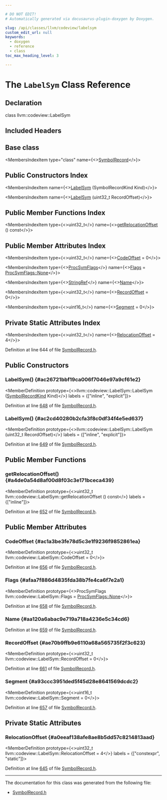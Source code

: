 ```yaml
---

# DO NOT EDIT!
# Automatically generated via docusaurus-plugin-doxygen by Doxygen.

slug: /api/classes/llvm/codeview/labelsym
custom_edit_url: null
keywords:
  - doxygen
  - reference
  - class
toc_max_heading_level: 3

---
```





# The `LabelSym` Class Reference

<DoxygenPage pluginConfig={pluginConfig}>



## Declaration

<CodeBlock>class llvm::codeview::LabelSym</CodeBlock>

## Included Headers

<IncludesList>
<IncludesListItem
  filePath="llvm/DebugInfo/CodeView/SymbolRecord.h"
  permalink="/docs/api/files/include/include/llvm/include/llvm/debuginfo/include/llvm/debuginfo/codeview/symbolrecord-h"
  isLocal="true" />
</IncludesList>

## Base class

<MembersIndex>

<MembersIndexItem
  type="class"
  name={<><a href="/docs/api/classes/llvm/codeview/symbolrecord">SymbolRecord</a></>}>
</MembersIndexItem>

</MembersIndex>

## Public Constructors Index

<MembersIndex>

<MembersIndexItem
  name={<><a href="#ac26721bbf19ca006f7046e97a9cf61e2">LabelSym</a> (SymbolRecordKind Kind)</>}>
</MembersIndexItem>

<MembersIndexItem
  name={<><a href="#ac2cd40280b2cfa3f8c0df34f4e5ed637">LabelSym</a> (uint32&#95;t RecordOffset)</>}>
</MembersIndexItem>

</MembersIndex>

## Public Member Functions Index

<MembersIndex>

<MembersIndexItem
  type={<>uint32&#95;t</>}
  name={<><a href="#a4de0a54d8af00d8f03c3e171bceca439">getRelocationOffset</a> () const</>}>
</MembersIndexItem>

</MembersIndex>

## Public Member Attributes Index

<MembersIndex>

<MembersIndexItem
  type={<>uint32&#95;t</>}
  name={<><a href="#ac1a3be3fe78d5c3e1f9236f9852861ea">CodeOffset</a> = 0</>}>
</MembersIndexItem>

<MembersIndexItem
  type={<><a href="/docs/api/namespaces/llvm/codeview/#a0cc2805b6b89a94c5b5983f95367168c">ProcSymFlags</a></>}
  name={<><a href="#afaa7f886d4835fda38b7fe4ca6f7e2a1">Flags</a> = <a href="/docs/api/namespaces/llvm/codeview/#a0cc2805b6b89a94c5b5983f95367168ca6adf97f83acf6453d4a6a4b1070f3754">ProcSymFlags::None</a></>}>
</MembersIndexItem>

<MembersIndexItem
  type={<><a href="/docs/api/classes/llvm/stringref">StringRef</a></>}
  name={<><a href="#aa120a6abac9e719a718a4236e5c34cd6">Name</a></>}>
</MembersIndexItem>

<MembersIndexItem
  type={<>uint32&#95;t</>}
  name={<><a href="#ae70b9ffb9e6110a68a565735f2f3c623">RecordOffset</a> = 0</>}>
</MembersIndexItem>

<MembersIndexItem
  type={<>uint16&#95;t</>}
  name={<><a href="#a93ccc3951ded5f45d28e8641569dcdc2">Segment</a> = 0</>}>
</MembersIndexItem>

</MembersIndex>

## Private Static Attributes Index

<MembersIndex>

<MembersIndexItem
  type={<>uint32&#95;t</>}
  name={<><a href="#a0eeaf138afe8ae8b5dd57c8214813aad">RelocationOffset</a> = 4</>}>
</MembersIndexItem>

</MembersIndex>


Definition at line 644 of file <a href="/docs/api/files/include/include/llvm/include/llvm/debuginfo/include/llvm/debuginfo/codeview/symbolrecord-h">SymbolRecord.h</a>.

<SectionDefinition>

## Public Constructors

### LabelSym() {#ac26721bbf19ca006f7046e97a9cf61e2}

<MemberDefinition
  prototype={<>llvm::codeview::LabelSym::LabelSym (<a href="/docs/api/namespaces/llvm/codeview/#a718bd404e8a87ee5e1a21b0c267cde17">SymbolRecordKind</a> Kind)</>}
  labels = {["inline", "explicit"]}>

Definition at line <a href="/docs/api/files/include/include/llvm/include/llvm/debuginfo/include/llvm/debuginfo/codeview/symbolrecord-h/#l00648">648</a> of file <a href="/docs/api/files/include/include/llvm/include/llvm/debuginfo/include/llvm/debuginfo/codeview/symbolrecord-h">SymbolRecord.h</a>.
</MemberDefinition>

### LabelSym() {#ac2cd40280b2cfa3f8c0df34f4e5ed637}

<MemberDefinition
  prototype={<>llvm::codeview::LabelSym::LabelSym (uint32&#95;t RecordOffset)</>}
  labels = {["inline", "explicit"]}>

Definition at line <a href="/docs/api/files/include/include/llvm/include/llvm/debuginfo/include/llvm/debuginfo/codeview/symbolrecord-h/#l00649">649</a> of file <a href="/docs/api/files/include/include/llvm/include/llvm/debuginfo/include/llvm/debuginfo/codeview/symbolrecord-h">SymbolRecord.h</a>.
</MemberDefinition>

</SectionDefinition>

<SectionDefinition>

## Public Member Functions

### getRelocationOffset() {#a4de0a54d8af00d8f03c3e171bceca439}

<MemberDefinition
  prototype={<>uint32&#95;t llvm::codeview::LabelSym::getRelocationOffset () const</>}
  labels = {["inline"]}>

Definition at line <a href="/docs/api/files/include/include/llvm/include/llvm/debuginfo/include/llvm/debuginfo/codeview/symbolrecord-h/#l00652">652</a> of file <a href="/docs/api/files/include/include/llvm/include/llvm/debuginfo/include/llvm/debuginfo/codeview/symbolrecord-h">SymbolRecord.h</a>.
</MemberDefinition>

</SectionDefinition>

<SectionDefinition>

## Public Member Attributes

### CodeOffset {#ac1a3be3fe78d5c3e1f9236f9852861ea}

<MemberDefinition
  prototype={<>uint32&#95;t llvm::codeview::LabelSym::CodeOffset = 0</>}>

Definition at line <a href="/docs/api/files/include/include/llvm/include/llvm/debuginfo/include/llvm/debuginfo/codeview/symbolrecord-h/#l00656">656</a> of file <a href="/docs/api/files/include/include/llvm/include/llvm/debuginfo/include/llvm/debuginfo/codeview/symbolrecord-h">SymbolRecord.h</a>.
</MemberDefinition>

### Flags {#afaa7f886d4835fda38b7fe4ca6f7e2a1}

<MemberDefinition
  prototype={<>ProcSymFlags llvm::codeview::LabelSym::Flags = <a href="/docs/api/namespaces/llvm/codeview/#a0cc2805b6b89a94c5b5983f95367168ca6adf97f83acf6453d4a6a4b1070f3754">ProcSymFlags::None</a></>}>

Definition at line <a href="/docs/api/files/include/include/llvm/include/llvm/debuginfo/include/llvm/debuginfo/codeview/symbolrecord-h/#l00658">658</a> of file <a href="/docs/api/files/include/include/llvm/include/llvm/debuginfo/include/llvm/debuginfo/codeview/symbolrecord-h">SymbolRecord.h</a>.
</MemberDefinition>

### Name {#aa120a6abac9e719a718a4236e5c34cd6}

<MemberDefinition
  prototype="StringRef llvm::codeview::LabelSym::Name">

Definition at line <a href="/docs/api/files/include/include/llvm/include/llvm/debuginfo/include/llvm/debuginfo/codeview/symbolrecord-h/#l00659">659</a> of file <a href="/docs/api/files/include/include/llvm/include/llvm/debuginfo/include/llvm/debuginfo/codeview/symbolrecord-h">SymbolRecord.h</a>.
</MemberDefinition>

### RecordOffset {#ae70b9ffb9e6110a68a565735f2f3c623}

<MemberDefinition
  prototype={<>uint32&#95;t llvm::codeview::LabelSym::RecordOffset = 0</>}>

Definition at line <a href="/docs/api/files/include/include/llvm/include/llvm/debuginfo/include/llvm/debuginfo/codeview/symbolrecord-h/#l00661">661</a> of file <a href="/docs/api/files/include/include/llvm/include/llvm/debuginfo/include/llvm/debuginfo/codeview/symbolrecord-h">SymbolRecord.h</a>.
</MemberDefinition>

### Segment {#a93ccc3951ded5f45d28e8641569dcdc2}

<MemberDefinition
  prototype={<>uint16&#95;t llvm::codeview::LabelSym::Segment = 0</>}>

Definition at line <a href="/docs/api/files/include/include/llvm/include/llvm/debuginfo/include/llvm/debuginfo/codeview/symbolrecord-h/#l00657">657</a> of file <a href="/docs/api/files/include/include/llvm/include/llvm/debuginfo/include/llvm/debuginfo/codeview/symbolrecord-h">SymbolRecord.h</a>.
</MemberDefinition>

</SectionDefinition>

<SectionDefinition>

## Private Static Attributes

### RelocationOffset {#a0eeaf138afe8ae8b5dd57c8214813aad}

<MemberDefinition
  prototype={<>uint32&#95;t llvm::codeview::LabelSym::RelocationOffset = 4</>}
  labels = {["constexpr", "static"]}>

Definition at line <a href="/docs/api/files/include/include/llvm/include/llvm/debuginfo/include/llvm/debuginfo/codeview/symbolrecord-h/#l00645">645</a> of file <a href="/docs/api/files/include/include/llvm/include/llvm/debuginfo/include/llvm/debuginfo/codeview/symbolrecord-h">SymbolRecord.h</a>.
</MemberDefinition>

</SectionDefinition>

<hr/>

The documentation for this class was generated from the following file:

<ul>
<li><a href="/docs/api/files/include/include/llvm/include/llvm/debuginfo/include/llvm/debuginfo/codeview/symbolrecord-h">SymbolRecord.h</a></li>
</ul>

</DoxygenPage>
